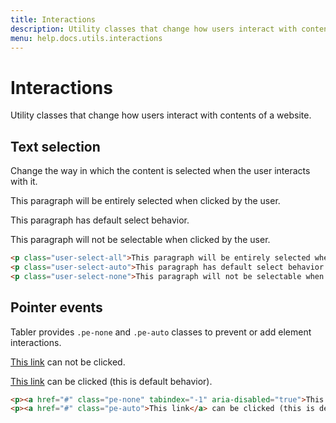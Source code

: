 ```yaml
---
title: Interactions
description: Utility classes that change how users interact with contents of a website.
menu: help.docs.utils.interactions
---
```


# Interactions

Utility classes that change how users interact with contents of a website.

## Text selection

Change the way in which the content is selected when the user interacts with it.

<example>
<p class="user-select-all">This paragraph will be entirely selected when clicked by the user.</p>
<p class="user-select-auto">This paragraph has default select behavior.</p>
<p class="user-select-none">This paragraph will not be selectable when clicked by the user.</p>
</example>

~~~html
<p class="user-select-all">This paragraph will be entirely selected when clicked by the user.</p>
<p class="user-select-auto">This paragraph has default select behavior.</p>
<p class="user-select-none">This paragraph will not be selectable when clicked by the user.</p>
~~~

## Pointer events

Tabler provides `.pe-none` and `.pe-auto` classes to prevent or add element interactions.

<example>
<p><a href="#" class="pe-none" tabindex="-1" aria-disabled="true">This link</a> can not be clicked.</p>
<p><a href="#" class="pe-auto">This link</a> can be clicked (this is default behavior).</p>
</example>

~~~html
<p><a href="#" class="pe-none" tabindex="-1" aria-disabled="true">This link</a> can not be clicked.</p>
<p><a href="#" class="pe-auto">This link</a> can be clicked (this is default behavior).</p>
~~~